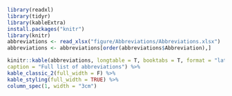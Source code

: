 
```r
library(readxl)
library(tidyr)
library(kableExtra)
install.packages("knitr")
library(knitr)
abbreviations <- read_xlsx("figure/Abbreviations/Abbreviations.xlsx")
abbreviations <- abbreviations[order(abbreviations$Abbreviation),]

kinitr::kable(abbreviations, longtable = T, booktabs = T, format = "latex", escape = F,
caption = "Full list of abbreviations") %>% 
kable_classic_2(full_width = F) %>%
kable_styling(full_width = TRUE) %>%
column_spec(1, width = "3cm") 
```

